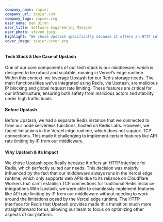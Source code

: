 ```yaml
---
company_name: zapier
company_url: zapier.com
company_logo: zapier.svg
user_name: Ben Biran
user_title: Software Engineering Manager
user_photo: steven.jpeg
highlight: "We chose Upstash specifically because it offers an HTTP interface for Redis, which perfectly suited our needs"
cover_image: zapier-cover.png
---
```


#### Tech Stack & Use Case of Upstash

One of our core components of our tech stack is our middleware, which is designed to be robust and scalable, running in Vercel's edge runtime. Within this context, we leverage Upstash for our Redis storage needs. The main functionalities we've integrated using Redis, via Upstash, are malicious IP blocking and global request rate limiting. These features are critical for our infrastructure, ensuring both safety from malicious actors and stability under high traffic loads.

#### Before Upstash

Before Upstash, we had a separate Redis instance that we connected to from our node serverless functions, hosted on Redis Labs. However, we faced limitations in the Vercel edge runtime, which does not support TCP connections. This made it challenging to implement certain features like API rate limiting by IP from our middleware.

#### Why Upstash & Its Impact

We chose Upstash specifically because it offers an HTTP interface for Redis, which perfectly suited our needs. This decision was majorly influenced by the fact that our middleware always runs in the Vercel edge runtime, which only supports web APIs due to its reliance on Cloudflare Workers that can't establish TCP connections for traditional Redis instance integrations.With Upstash, we were able to seamlessly implement features like API rate limiting by IP from our middleware without needing to work around the limitations posed by the Vercel edge runtime. The HTTP interface for Redis that Upstash provides made this transition much more straightforward for us, allowing our team to focus on optimizing other aspects of our platform.
